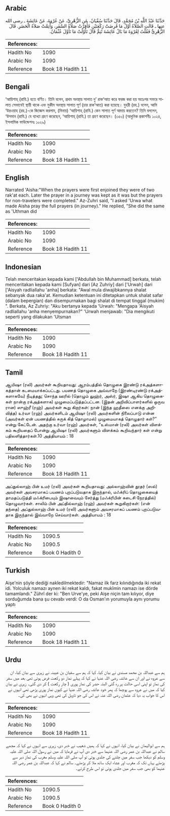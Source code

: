 ## Arabic


<div dir="rtl" lang="ar" style={{fontSize:'larger',backgroundColor:'#f8f9fa',padding:20}}>
حَدَّثَنَا عَبْدُ اللَّهِ بْنُ مُحَمَّدٍ، قَالَ حَدَّثَنَا سُفْيَانُ، عَنِ الزُّهْرِيِّ، عَنْ عُرْوَةَ، عَنْ عَائِشَةَ ـ رضى الله عنها ـ قَالَتِ الصَّلاَةُ أَوَّلُ مَا فُرِضَتْ رَكْعَتَيْنِ فَأُقِرَّتْ صَلاَةُ السَّفَرِ، وَأُتِمَّتْ صَلاَةُ الْحَضَرِ‏.‏ قَالَ الزُّهْرِيُّ فَقُلْتُ لِعُرْوَةَ مَا بَالُ عَائِشَةَ تُتِمُّ قَالَ تَأَوَّلَتْ مَا تَأَوَّلَ عُثْمَانُ‏.‏
</div>
<div style={{backgroundColor:'#f8f9fa',padding:20, marginBottom: 10}}><table> <thead> <tr> <th>References:</th> <th></th> </tr> </thead> <tbody><tr><td>Hadith No</td><td>1090</td></tr><tr><td>Arabic No</td><td>1090</td></tr><tr><td>Reference</td><td>Book 18 Hadith 11</td></tr></tbody></table></div>

## Bengali


<div dir="ltr" lang="bn" style={{fontSize:'larger',backgroundColor:'#f8f9fa',padding:20}}>
‘আয়িশাহ্ (রাযি.) হতে বর্ণিত। তিনি বলেন, প্রথম অবস্থায় সালাত দু’ রাক‘আত করে ফরজ করা হয় অতঃপর সফরে সালাত সেভাবেই স্থায়ী থাকে এবং মুকীম অবস্থায় সালাত পূর্ণ (চার রাক‘আত) করা হয়েছে। যুহরী (রহ.) বলেন, আমি ‘উরওয়াহ (রহ.)-কে জিজ্ঞেস করলাম, (মিনায়) ‘আয়িশাহ্ (রাযি.) কেন সালাত পূর্ণ আদায় করতেন? তিনি বললেন, ‘উসমান (রাযি.) যে ব্যাখ্যা গ্রহণ করেছেন, ‘আয়িশাহ্ (রাযি.) তা গ্রহণ করেছেন। (৩৫০) (আধুনিক প্রকাশনীঃ ১০২৪, ইসলামিক ফাউন্ডেশনঃ ১০২৯)
</div>
<div style={{backgroundColor:'#f8f9fa',padding:20, marginBottom: 10}}><table> <thead> <tr> <th>References:</th> <th></th> </tr> </thead> <tbody><tr><td>Hadith No</td><td>1090</td></tr><tr><td>Arabic No</td><td>1090</td></tr><tr><td>Reference</td><td>Book 18 Hadith 11</td></tr></tbody></table></div>

## English


<div dir="ltr" lang="en" style={{fontSize:'larger',backgroundColor:'#f8f9fa',padding:20}}>
Narrated 'Aisha:"When the prayers were first enjoined they were of two rak'at each. Later the prayer in a journey was kept as it was but the prayers for non-travelers were completed." Az-Zuhri said, "I asked 'Urwa what made Aisha pray the full prayers (in journey)." He replied, "She did the same as 'Uthman did
</div>
<div style={{backgroundColor:'#f8f9fa',padding:20, marginBottom: 10}}><table> <thead> <tr> <th>References:</th> <th></th> </tr> </thead> <tbody><tr><td>Hadith No</td><td>1090</td></tr><tr><td>Arabic No</td><td>1090</td></tr><tr><td>Reference</td><td>Book 18 Hadith 11</td></tr></tbody></table></div>

## Indonesian


<div dir="ltr" lang="id" style={{fontSize:'larger',backgroundColor:'#f8f9fa',padding:20}}>
Telah menceritakan kepada kami ['Abdullah bin Muhammad] berkata, telah menceritakan kepada kami [Sufyan] dari [Az Zuhriy] dari ['Urwah] dari ['Aisyah radliallahu 'anha] berkata: "Awal mula diwajibkannya shalat sebanyak dua raka'at. Kemudian ketentuan ini ditetapkan untuk shalat safar (dalam bepergian) dan disempurnakan bagi shalat di tempat tinggal (mukim) ". Berkata, Az Zuhriy: "Aku bertanya kepada 'Urwah: "Mengapa 'Aisyah radliallahu 'anha menyempurnakan?" 'Urwah menjawab: "Dia mengikuti seperti yang dilakukan 'Utsman
</div>
<div style={{backgroundColor:'#f8f9fa',padding:20, marginBottom: 10}}><table> <thead> <tr> <th>References:</th> <th></th> </tr> </thead> <tbody><tr><td>Hadith No</td><td>1090</td></tr><tr><td>Arabic No</td><td>1090</td></tr><tr><td>Reference</td><td>Book 18 Hadith 11</td></tr></tbody></table></div>

## Tamil


<div dir="ltr" lang="ta" style={{fontSize:'larger',backgroundColor:'#f8f9fa',padding:20}}>
ஆயிஷா (ரலி) அவர்கள் கூறியதாவது: ஆரம்பத்தில் தொழுகை இரண்டு ரக்அத்களாகத்தான் கடமையாக்கப்பட்டது. பயணத் தொழுகை அவ்வாறே (இரண்டிரண்டு ரக்அத்களாகவே) நீடித்தது; சொந்த ஊரில் (தொழும் லுஹ்ர், அஸ்ர், இஷா ஆகிய தொழுகைகள் நான்கு ரக்அத்களாக) முழுமைப்படுத்தப்பட்டன. (இதன் அறிவிப்பாளர்களில் ஒருவ ரான) ஸுஹ்ரீ (ரஹ்) அவர்கள் கூறு கிறார்கள்: நான் (இந்த ஹதீஸை எனக்கு அறிவித்த) உர்வா (ரஹ்) அவர்களிடம் ஆயிஷா (ரலி) அவர்களின் நிலைப்பாடு என்ன (அவர்கள் ஏன் பயணத்தில் சுருக் கித் தொழாமல்) முழுமையாகத் தொழுதார் கள்?” என்று கேட்டேன். அதற்கு உர்வா (ரஹ்) அவர்கள், “உஸ்மான் (ரலி) அவர்கள் விளக்கம் கூறியதைப் போன்று ஆயிஷா (ரலி) அவர்களும் விளக்கம் கூறிவந்தார் கள் என்று பதிலளித்தார்கள்.10 அத்தியாயம் : 18
</div>
<div style={{backgroundColor:'#f8f9fa',padding:20, marginBottom: 10}}><table> <thead> <tr> <th>References:</th> <th></th> </tr> </thead> <tbody><tr><td>Hadith No</td><td>1090</td></tr><tr><td>Arabic No</td><td>1090</td></tr><tr><td>Reference</td><td>Book 18 Hadith 11</td></tr></tbody></table></div>


<div dir="ltr" lang="ta" style={{fontSize:'larger',backgroundColor:'#f8f9fa',padding:20}}>
அப்துல்லாஹ் பின் உமர் (ரலி) அவர்கள் கூறியதாவது: அல்லாஹ்வின் தூதர் (ஸல்) அவர்கள் அவசரமாகப் பயணம் புறப்படுவதாக இருந்தால், மஃக்ரிப் தொழுகையைத் தாமதப்படுத்தி மஃக்ரிபையும் இஷாவையும் சேர்த்து (மஃக்ரிபின் கடைசி நேரத்தில்) தொழுவார்கள். சாலிம் பின் அப்தில்லாஹ் (ரஹ்) அவர்கள் கூறுகிறார்கள்: (என் தந்தை) அப்துல்லாஹ் பின் உமர் (ரலி) அவர்களும் அவசரமாகப் பயணம் புறப்படுவதாக இருந்தால் இவ்வாறே செய்வார்கள். அத்தியாயம் : 18
</div>
<div style={{backgroundColor:'#f8f9fa',padding:20, marginBottom: 10}}><table> <thead> <tr> <th>References:</th> <th></th> </tr> </thead> <tbody><tr><td>Hadith No</td><td>1090.5</td></tr><tr><td>Arabic No</td><td>1090.5</td></tr><tr><td>Reference</td><td>Book 0 Hadith 0</td></tr></tbody></table></div>

## Turkish


<div dir="ltr" lang="tr" style={{fontSize:'larger',backgroundColor:'#f8f9fa',padding:20}}>
Aişe'nin şöyle dediği nakledilmektedir: "Namaz ilk farz kılındığında iki rekat idi. Yolculuk namazı aynen iki rekat kaldı, fakat mukîmin namazı ise dörde tamamlandı." Zührî der ki: "Ben Urve'ye, peki Aişe niçin tam kılıyor, diye sorduğumda bana şu cevabı verdi: O da Osman'ın yorumuyla aynı yorumu yaptı
</div>
<div style={{backgroundColor:'#f8f9fa',padding:20, marginBottom: 10}}><table> <thead> <tr> <th>References:</th> <th></th> </tr> </thead> <tbody><tr><td>Hadith No</td><td>1090</td></tr><tr><td>Arabic No</td><td>1090</td></tr><tr><td>Reference</td><td>Book 18 Hadith 11</td></tr></tbody></table></div>

## Urdu


<div dir="rtl" lang="ur" style={{fontSize:'larger',backgroundColor:'#f8f9fa',padding:20}}>
ہم سے عبداللہ بن محمد مسندی نے بیان کیا، کہا کہ ہم سے سفیان بن عیینہ نے زہری سے بیان کیا، ان سے عروہ نے اور ان سے عائشہ رضی اللہ عنہا نے کہا کہ پہلے نماز دو رکعت فرض ہوئی تھی بعد میں سفر کی نماز تو اپنی اسی حالت پر رہ گئی البتہ حضر کی نماز پوری ( چار رکعت ) کر دی گئی۔ زہری نے بیان کیا کہ میں نے عروہ سے پوچھا کہ پھر خود عائشہ رضی اللہ عنہا نے کیوں نماز پوری پڑھی تھی انہوں نے اس کا جواب یہ دیا کہ عثمان رضی اللہ عنہ نے اس کی جو تاویل کی تھی وہی انہوں نے بھی کی۔
</div>
<div style={{backgroundColor:'#f8f9fa',padding:20, marginBottom: 10}}><table> <thead> <tr> <th>References:</th> <th></th> </tr> </thead> <tbody><tr><td>Hadith No</td><td>1090</td></tr><tr><td>Arabic No</td><td>1090</td></tr><tr><td>Reference</td><td>Book 18 Hadith 11</td></tr></tbody></table></div>


<div dir="rtl" lang="ur" style={{fontSize:'larger',backgroundColor:'#f8f9fa',padding:20}}>
ہم سے ابوالیمان نے بیان کیا، انہوں نے کہا کہ ہمیں شعیب نے خبر دی، زہری سے انہوں نے کہا کہ مجھے سالم نے عبداللہ بن عمر رضی اللہ عنہما سے خبر دی آپ نے فرمایا کہ میں نے رسول اللہ صلی اللہ علیہ وسلم کو دیکھا جب سفر میں چلنے کی جلدی ہوتی تو آپ صلی اللہ علیہ وسلم مغرب کی نماز دیر سے پڑھتے یہاں تک کہ مغرب اور عشاء ایک ساتھ ملا کر پڑھتے۔ سالم نے کہا کہ عبداللہ بن عمر رضی اللہ عنہما کو بھی جب سفر میں جلدی ہوتی تو اس طرح کرتے۔
</div>
<div style={{backgroundColor:'#f8f9fa',padding:20, marginBottom: 10}}><table> <thead> <tr> <th>References:</th> <th></th> </tr> </thead> <tbody><tr><td>Hadith No</td><td>1090.5</td></tr><tr><td>Arabic No</td><td>1090.5</td></tr><tr><td>Reference</td><td>Book 0 Hadith 0</td></tr></tbody></table></div>